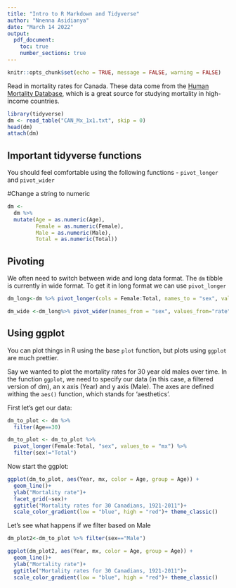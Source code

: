 ```yaml
---
title: "Intro to R Markdown and Tidyverse"
author: "Nnenna Asidianya"
date: "March 14 2022"
output: 
  pdf_document:
    toc: true
    number_sections: true
---
```


```r
knitr::opts_chunk$set(echo = TRUE, message = FALSE, warning = FALSE)
```



Read in mortality rates for Canada. These data come from the [Human Mortality Database](https://www.mortality.org/), which is a great source for studying mortality in high-income countries. 

```r
library(tidyverse)
dm <- read_table("CAN_Mx_1x1.txt", skip = 0)
head(dm)
attach(dm)
```


## Important tidyverse functions

You should feel comfortable using the following functions
- `pivot_longer` and `pivot_wider`


#Change a string to numeric

```r
dm <- 
  dm %>% 
  mutate(Age = as.numeric(Age), 
         Female = as.numeric(Female), 
         Male = as.numeric(Male),
         Total = as.numeric(Total))
```

## Pivoting

We often need to switch between wide and long data format. The `dm` tibble is currently in wide format. To get it in long format we can use `pivot_longer`

```r
dm_long<-dm %>% pivot_longer(cols = Female:Total, names_to = "sex", values_to = "rate" )

dm_wide <-dm_long%>% pivot_wider(names_from = "sex", values_from="rate")
```



## Using ggplot

You can plot things in R using the base `plot` function, but plots using `ggplot` are much prettier. 

Say we wanted to plot the mortality rates for 30 year old males over time. In the function `ggplot`, we need to specify our data (in this case, a filtered version of dm), an x axis (Year) and y axis (Male). The axes are defined withing the `aes()` function, which stands for 'aesthetics'.

First let's get our data:

```r
dm_to_plot <- dm %>% 
  filter(Age==30) 

dm_to_plot <- dm_to_plot %>% 
  pivot_longer(Female:Total, "sex", values_to = "mx") %>% 
  filter(sex!="Total")
```

Now start the ggplot:

```r
ggplot(dm_to_plot, aes(Year, mx, color = Age, group = Age)) + 
  geom_line()+
  ylab("Mortality rate")+
  facet_grid(~sex)+
  ggtitle("Mortality rates for 30 Canadians, 1921-2011")+      
  scale_color_gradient(low = "blue", high = "red")+ theme_classic()
```

Let's see what happens if we filter based on Male

```r
dm_plot2<-dm_to_plot %>% filter(sex=="Male")

ggplot(dm_plot2, aes(Year, mx, color = Age, group = Age)) + 
  geom_line()+
  ylab("Mortality rate")+
  ggtitle("Mortality rates for 30 Canadians, 1921-2011")+      
  scale_color_gradient(low = "blue", high = "red")+ theme_classic()
```
